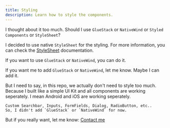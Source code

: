 ```yaml
---
title: Styling
description: Learn how to style the components.
---
```


I thought about it too much. Should I use `GlueStack` or `NativeWind` or `Styled Components` or `StyleSheet`?

I decided to use native `StyleSheet` for the styling.
For more information, you can check the [StyleSheet](https://reactnative.dev/docs/style) documentation.


If you want to use `GlueStack` or `NativeWind`, you can do it.

If you want me to add `GlueStack` or `NativeWind`, let me know. Maybe I can add it.


<Info>
    But I need to say, in this repo, we actually don't need to style too much.
    Because I built like a simple UI Kit and all components are working seperately. I mean Android and iOS are working seperately.

    Custom Searchbar, Inputs, FormFields, Dialog, RadioButton, etc..
    So, I didn't add `GlueStack` or `NativeWind` for now.
</Info>

But if you really want, let me know: [Contact me](https://shipmobilefast.com/contact)


